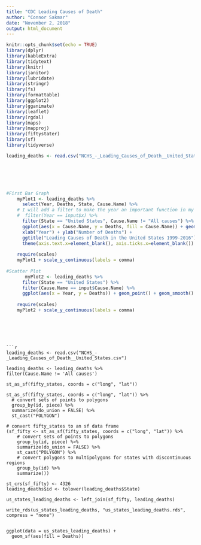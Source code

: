 ```yaml
---
title: "CDC Leading Causes of Death"
author: "Connor Sakmar"
date: "November 2, 2018"
output: html_document
---
```


```r
knitr::opts_chunk$set(echo = TRUE)
library(dplyr)
library(kableExtra)
library(tidytext)
library(knitr)
library(janitor)
library(lubridate)
library(stringr)
library(fs)
library(formattable)
library(ggplot2)
library(gganimate)
library(leaflet)
library(rgdal)
library(maps)
library(mapproj)
library(fiftystater)
library(sf)
library(tidyverse)
```

```r





leading_deaths <- read.csv("NCHS_-_Leading_Causes_of_Death__United_States.csv")

  




#First Bar Graph
    myPlot1 <- leading_deaths %>%
      select(Year, Deaths, State, Cause.Name) %>%
    # I will add a filter to make the year an important function in my shiny app
    #  filter(Year == input$x) %>%
      filter(State == "United States", Cause.Name != "All causes") %>%
      ggplot(aes(x = Cause.Name, y = Deaths, fill = Cause.Name)) + geom_bar(stat = "identity") +
      xlab("Year") + ylab("Number of Deaths") + 
      ggtitle("Leading Causes of Death in the United States 1999-2016") +
      theme(axis.text.x=element_blank(), axis.ticks.x=element_blank())
    
    require(scales)
    myPlot1 + scale_y_continuous(labels = comma)
    
#Scatter Plot   
       myPlot2 <- leading_deaths %>%
      filter(State == "United States") %>%
      filter(Cause.Name == input$Cause.Name) %>%
      ggplot(aes(x = Year, y = Deaths)) + geom_point() + geom_smooth()
    
    require(scales)
    myPlot2 + scale_y_continuous(labels = comma)




  
```
```
```r


leading_deaths <- read.csv("NCHS_-_Leading_Causes_of_Death__United_States.csv")

leading_deaths <- leading_deaths %>%
filter(Cause.Name != 'All causes')

st_as_sf(fifty_states, coords = c("long", "lat"))

st_as_sf(fifty_states, coords = c("long", "lat")) %>% 
  # convert sets of points to polygons
  group_by(id, piece) %>% 
  summarize(do_union = FALSE) %>%
  st_cast("POLYGON")

# convert fifty_states to an sf data frame
(sf_fifty <- st_as_sf(fifty_states, coords = c("long", "lat")) %>% 
    # convert sets of points to polygons
    group_by(id, piece) %>% 
    summarize(do_union = FALSE) %>%
    st_cast("POLYGON") %>%
    # convert polygons to multipolygons for states with discontinuous regions
    group_by(id) %>%
    summarize())
   
st_crs(sf_fifty) <- 4326
leading_deaths$id <- tolower(leading_deaths$State)

us_states_leading_deaths <- left_join(sf_fifty, leading_deaths)

write_rds(us_states_leading_deaths, "us_states_leading_deaths.rds", compress = "none")


ggplot(data = us_states_leading_deaths) +
  geom_sf(aes(fill = Deaths))
  
```
